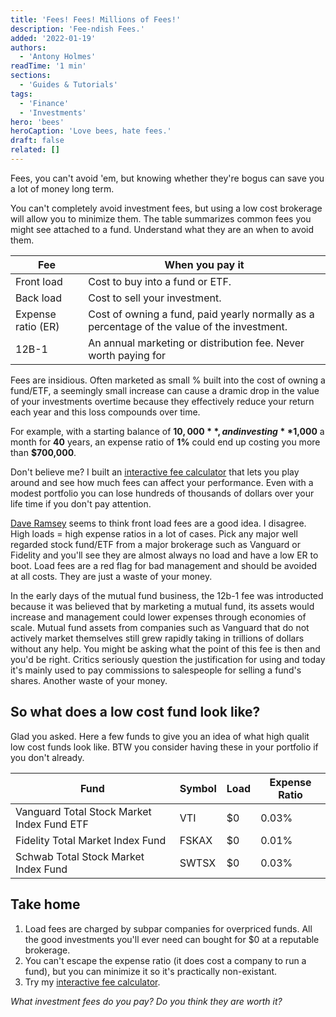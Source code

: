 ```yaml
---
title: 'Fees! Fees! Millions of Fees!'
description: 'Fee-ndish Fees.'
added: '2022-01-19'
authors:
  - 'Antony Holmes'
readTime: '1 min'
sections:
  - 'Guides & Tutorials'
tags:
  - 'Finance'
  - 'Investments'
hero: 'bees'
heroCaption: 'Love bees, hate fees.'
draft: false
related: []
---
```


Fees, you can't avoid 'em, but knowing whether they're bogus can save you a lot of money long term.

You can't completely avoid investment fees, but using a low cost brokerage will allow you to minimize them. The table summarizes common fees you might see attached to a fund. Understand what they are an when to avoid them.

<table>
  <thead>
    <tr>
      <th>Fee</th>
      <th>When you pay it</th>
    </tr>
  </thead>
  <tbody>
    <tr class="text-red-500">
      <td>Front load</td>
      <td>Cost to buy into a fund or ETF.</td>
    </tr>
    <tr class="text-red-500">
      <td>Back load</td>
      <td>Cost to sell your investment.</td>
    </tr>
    <tr>
      <td>Expense ratio (ER)</td>
      <td>
        Cost of owning a fund, paid yearly normally as a percentage of the value
        of the investment.
      </td>
    </tr>
    <tr>
      <td>12B-1</td>
      <td>An annual marketing or distribution fee. Never worth paying for</td>
    </tr>
  </tbody>
</table>

Fees are insidious. Often marketed as small % built into the cost of owning a fund/ETF, a seemingly small increase can cause a dramic drop in the value of your investments overtime because they effectively reduce your return each year and this loss compounds over time.

For example, with a starting balance of **$10,000**, and investing **$1,000** a month for **40** years, an expense ratio of **1%** could end up costing you more than **$700,000**.

Don't believe me? I built an [interactive fee calculator](/calculators/fees) that lets you play around and see how much fees can affect your performance. Even with a modest portfolio you can lose hundreds of thousands of dollars over your life time if you don't pay attention.

[Dave Ramsey](https://www.ramseysolutions.com/retirement/why-dave-prefers-up-front-fees) seems to think front load fees are a good idea. I disagree. High loads = high expense ratios in a lot of cases. Pick any major well regarded stock
fund/ETF from a major brokerage such as Vanguard or Fidelity and you'll see they are almost always no load and have a low ER to boot. Load fees are a red flag for bad management and should be avoided at all costs. They are just a waste of your money.

In the early days of the mutual fund business, the 12b-1 fee was introducted because it was believed that by marketing a mutual fund, its assets would increase and management could lower expenses through economies of scale. Mutual fund assets from companies such as Vanguard that do not actively market themselves still grew rapidly taking in trillions of dollars without any help. You might be asking what the point of this fee is then and you'd be right. Critics seriously question the justification for using and today it's mainly used to pay commissions to salespeople for selling a fund's shares. Another waste of your money.

## So what does a low cost fund look like?

Glad you asked. Here a few funds to give you an idea of what high qualit low cost funds look like. BTW you consider having these in your portfolio if you don't already.

<table>
  <thead>
    <tr>
      <th>Fund</th>
      <th>Symbol</th>
      <th>Load</th>
      <th>Expense Ratio</th>
    </tr>
  </thead>
  <tbody>
    <tr>
      <td>Vanguard Total Stock Market Index Fund ETF</td>
      <td>VTI</td>
      <td>$0</td>
      <td>0.03%</td>
    </tr>
    <tr>
      <td>Fidelity Total Market Index Fund</td>
      <td>FSKAX</td>
      <td>$0</td>
      <td>0.01%</td>
    </tr>
    <tr>
      <td>Schwab Total Stock Market Index Fund</td>
      <td>SWTSX</td>
      <td>$0</td>
      <td>0.03%</td>
    </tr>
  </tbody>
</table>

<div class="conclusion">
  <h2>Take home</h2>
  <ol>
    <li>
      Load fees are charged by subpar companies for overpriced funds. All the
      good investments you'll ever need can bought for $0 at a reputable
      brokerage.
    </li>
    <li>
      You can't escape the expense ratio (it does cost a company to run a fund),
      but you can minimize it so it's practically non-existant.
    </li>
    <li>
      Try my <a href="/calculators/fees">interactive fee calculator</a>.
    </li>
  </ol>
</div>

_What investment fees do you pay? Do you think they are worth it?_
